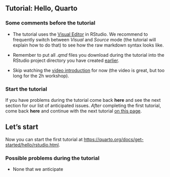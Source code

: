 
## Tutorial: Hello, Quarto

### Some comments before the tutorial

- The tutorial uses the [Visual Editor](https://quarto.org/docs/visual-editor/) in RStudio. We recommend to frequently switch between *Visual* and *Source* mode (the tutorial will explain how to do that) to see how the raw markdown syntax looks like.

- Remember to put all *.qmd* files you download during the tutorial into the RStudio project directory you have created [earlier](preparations.qmd).

- Skip watching the [video introduction](https://youtu.be/_f3latmOhew) for now (the video is great, but too long for the 2h workshop). 

### Start the tutorial

If you have problems during the tutorial come back **here** and see the next section for our list of anticipated issues.
*After* completing the first tutorial, come back **here** and continue with the next tutorial [on this page](get-started_2.qmd).

:::{.callout-tip}
## Let's start
Now you can start the first tutorial at <https://quarto.org/docs/get-started/hello/rstudio.html>.
:::

### Possible problems during the tutorial

- None that we anticipate